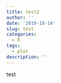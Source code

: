 ```yaml
---
title: test2
author: ''
date: '2019-10-14'
slug: test
categories:
  - R
tags:
  - plot
description: ''
---
```

test